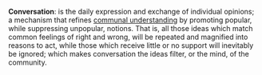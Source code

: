 '''Conversation''': is the daily expression and exchange of individual opinions; a mechanism that refines [[communal understanding]] by promoting popular, while suppressing unpopular, notions. That is, all those ideas which match common feelings of right and wrong, will be repeated and magnified into reasons to act, while those which receive little or no support will inevitably be ignored; which makes conversation the ideas filter, or the mind, of the community.